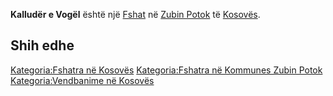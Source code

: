 {{Fshat në Kosovës
 | Emri                = Kalludër e Vogël
| sqi_N_name = Kalludër e Vogël
| sqi_N_FULL_NAME_RO = Kalludër e Vogël
| sqi_N_FULL_NAME_ND_RO = Kalluder e Vogel
| sqi_N_SORT_NAME_RG = KALLUDEREVOGEL
| sqi_N_FULL_NAME_RG = Kalludër e Vogël
| sqi_N_FULL_NAME_ND_RG = Kalluder e Vogel
| srp_N_name = Mala Kaludra
| srp_N_FULL_NAME_RO = Mala Kaludra
| srp_N_FULL_NAME_ND_RO = Mala Kaludra
| srp_N_SORT_NAME_RG = MALAKALUDRA
| srp_N_FULL_NAME_RG = Mala Kaludra
| srp_N_FULL_NAME_ND_RG = Mala Kaludra
| srp_NS_name = Мала Калудра
| srp_NS_FULL_NAME_RO = Мала Калудра
| srp_NS_FULL_NAME_ND_RO = Мала Калудра
| srp_NS_SORT_NAME_RG = МАЛАКАЛУДРА
| srp_NS_FULL_NAME_RG = Мала Калудра
| srp_NS_FULL_NAME_ND_RG = Мала Калудра

 | Emri (Rasa dhanore) = 
 | Figura              = 
 | Shteti              = Kosovo
 | Komuna              = Zubin Potok
 | Kodi postar         = 
 | Sipërfaqja          = 

 | Popullsia           = 

 | Regj. i popullsisë  = 
 | Dend. e popullsisë  = 
 | Faqja zyrtare       = 
 <!--- Koordinatat ----> 
 | Gjerësia            = 42.888611
 | Gjatësia            = 20.637778
 | Lartësia            = 
}}
'''Kalludër e Vogël''' është një [[Fshat]] në [[Zubin Potok]] të [[Kosovës]].

<!-- == Gjeografia == -->
<!-- == Historia == -->
<!-- == Demografia == -->
== Shih edhe ==
{{Komuna Zubin Potok}}
{{Kosovo-Administrata-Cung}}

[[Kategoria:Fshatra në Kosovës]]
[[Kategoria:Fshatra në Kommunes Zubin Potok]]
[[Kategoria:Vendbanime në Kosovës]]